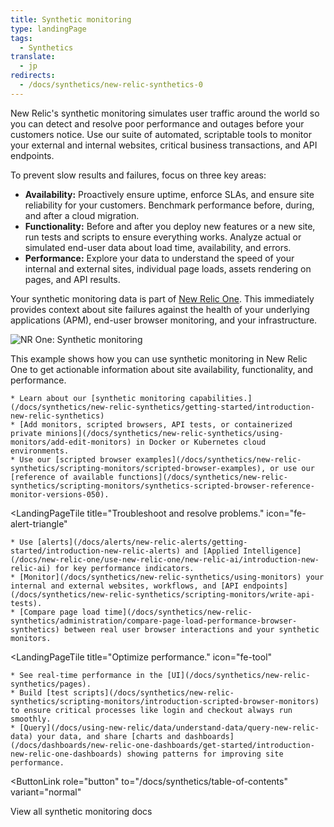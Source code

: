 ```yaml
---
title: Synthetic monitoring
type: landingPage
tags:
  - Synthetics
translate:
  - jp
redirects:
  - /docs/synthetics/new-relic-synthetics-0
---
```


New Relic's synthetic monitoring simulates user traffic around the world so you can detect and resolve poor performance and outages before your customers notice. Use our suite of automated, scriptable tools to monitor your external and internal websites, critical business transactions, and API endpoints.

To prevent slow results and failures, focus on three key areas:

* **Availability:** Proactively ensure uptime, enforce SLAs, and ensure site reliability for your customers. Benchmark performance before, during, and after a cloud migration.
* **Functionality:** Before and after you deploy new features or a new site, run tests and scripts to ensure everything works. Analyze actual or simulated end-user data about load time, availability, and errors.
* **Performance:** Explore your data to understand the speed of your internal and external sites, individual page loads, assets rendering on pages, and API results.

Your synthetic monitoring data is part of [New Relic One](/docs/new-relic-one/use-new-relic-one/get-started/introduction-new-relic-one). This immediately provides context about site failures against the health of your underlying applications (APM), end-user browser monitoring, and your infrastructure.

![NR One: Synthetic monitoring](./images/synthetics-landing-page-prototype072020.png "NR One: Synthetic monitoring")

This example shows how you can use synthetic monitoring in New Relic One to get actionable information about site availability, functionality, and performance.

<LandingPageTileGrid>
  <LandingPageTile
    title="Get started."
    icon="fe-check-square"
  >


    * Learn about our [synthetic monitoring capabilities.](/docs/synthetics/new-relic-synthetics/getting-started/introduction-new-relic-synthetics)
    * [Add monitors, scripted browsers, API tests, or containerized private minions](/docs/synthetics/new-relic-synthetics/using-monitors/add-edit-monitors) in Docker or Kubernetes cloud environments.
    * Use our [scripted browser examples](/docs/synthetics/new-relic-synthetics/scripting-monitors/scripted-browser-examples), or use our [reference of available functions](/docs/synthetics/new-relic-synthetics/scripting-monitors/synthetics-scripted-browser-reference-monitor-versions-050).
  </LandingPageTile>

  <LandingPageTile
    title="Troubleshoot and resolve problems."
    icon="fe-alert-triangle"
  >


    * Use [alerts](/docs/alerts/new-relic-alerts/getting-started/introduction-new-relic-alerts) and [Applied Intelligence](/docs/new-relic-one/use-new-relic-one/new-relic-ai/introduction-new-relic-ai) for key performance indicators.
    * [Monitor](/docs/synthetics/new-relic-synthetics/using-monitors) your internal and external websites, workflows, and [API endpoints](/docs/synthetics/new-relic-synthetics/scripting-monitors/write-api-tests).
    * [Compare page load time](/docs/synthetics/new-relic-synthetics/administration/compare-page-load-performance-browser-synthetics) between real user browser interactions and your synthetic monitors.
  </LandingPageTile>

  <LandingPageTile
    title="Optimize performance."
    icon="fe-tool"
  >


    * See real-time performance in the [UI](/docs/synthetics/new-relic-synthetics/pages).
    * Build [test scripts](/docs/synthetics/new-relic-synthetics/scripting-monitors/introduction-scripted-browser-monitors) to ensure critical processes like login and checkout always run smoothly.
    * [Query](/docs/using-new-relic/data/understand-data/query-new-relic-data) your data, and share [charts and dashboards](/docs/dashboards/new-relic-one-dashboards/get-started/introduction-new-relic-one-dashboards) showing patterns for improving site performance.
  </LandingPageTile>
</LandingPageTileGrid>

<ButtonLink
  role="button"
  to="/docs/synthetics/table-of-contents"
  variant="normal"
>
  View all synthetic monitoring docs
</ButtonLink>
